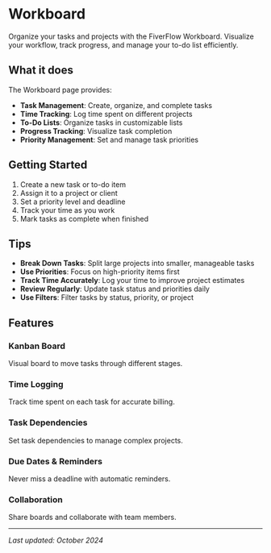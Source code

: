 # Workboard

Organize your tasks and projects with the FiverFlow Workboard. Visualize your workflow, track progress, and manage your to-do list efficiently.

## What it does

The Workboard page provides:

- **Task Management**: Create, organize, and complete tasks
- **Time Tracking**: Log time spent on different projects
- **To-Do Lists**: Organize tasks in customizable lists
- **Progress Tracking**: Visualize task completion
- **Priority Management**: Set and manage task priorities

## Getting Started

1. Create a new task or to-do item
2. Assign it to a project or client
3. Set a priority level and deadline
4. Track your time as you work
5. Mark tasks as complete when finished

## Tips

- **Break Down Tasks**: Split large projects into smaller, manageable tasks
- **Use Priorities**: Focus on high-priority items first
- **Track Time Accurately**: Log your time to improve project estimates
- **Review Regularly**: Update task status and priorities daily
- **Use Filters**: Filter tasks by status, priority, or project

## Features

### Kanban Board
Visual board to move tasks through different stages.

### Time Logging
Track time spent on each task for accurate billing.

### Task Dependencies
Set task dependencies to manage complex projects.

### Due Dates & Reminders
Never miss a deadline with automatic reminders.

### Collaboration
Share boards and collaborate with team members.

---

*Last updated: October 2024*

